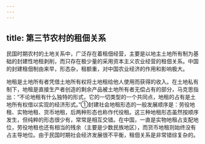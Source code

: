 ```yaml
---
---
---
```

title: 第三节农村的租佃关系
---



民国时期农村的土地关系中，广泛存在着租佃经营，主要是以地主土地所有制为基础的封建性地租剥削，而只存在极少量的采用资本主义农业经营的租佃关系。中国的封建租佃制由来早，形态杂，租额重，对中国农业经济的作用和影响极大。

地租是土地所有者凭借土地所有权将土地租给他人使用而获得的收入。在土地私有制下，地租是直接生产者创造的剩余产品被土地所有者无偿占有的部分，马克思指出：“不论地租有什么独特的形式，它的一切类型的一个共同点，地租的占有是土地所有权借以实现的经济形式。”①封建社会地租形态的一般发展顺序是：劳役地租、实物地租、货币地租，后两种形态也称作代役租。这三种地租形态虽然按顺序发生，但纯粹的形态很少有，常常是相互交错。在中国，一直是实物地租占支配地位，劳役地租也还有相当的残余（主要是少数民族地区），而货币地租则始终没有占主导地位。由于民国时期社会经济发展很不平衡，租佃关系是非常错综复杂的。